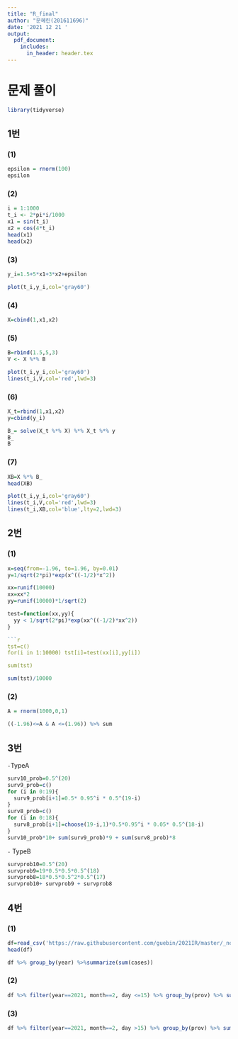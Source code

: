 ```yaml
---
title: "R_final"
author: "문혜린(201611696)"
date: '2021 12 21 '
output: 
  pdf_document:
    includes:
      in_header: header.tex
---
```


# 문제 풀이

```r
library(tidyverse)
```

## 1번

### (1)

```r
epsilon = rnorm(100)
epsilon
```

### (2)

```r
i = 1:1000
t_i <- 2*pi*i/1000
x1 = sin(t_i)
x2 = cos(4*t_i)
head(x1)
head(x2)
```

### (3)

```r
y_i=1.5+5*x1+3*x2+epsilon
```

```r
plot(t_i,y_i,col='gray60')
```

### (4)

```r
X=cbind(1,x1,x2)
```

### (5)

```r
B=rbind(1.5,5,3)
V <- X %*% B
```

```r
plot(t_i,y_i,col='gray60')
lines(t_i,V,col='red',lwd=3)
```

### (6)

```r
X_t=rbind(1,x1,x2)
y=cbind(y_i)
```

```r
B_= solve(X_t %*% X) %*% X_t %*% y
B_
B
```

### (7)

```r
XB=X %*% B_
head(XB)
```

```r
plot(t_i,y_i,col='gray60')
lines(t_i,V,col='red',lwd=3)
lines(t_i,XB,col='blue',lty=2,lwd=3)
```


## 2번

### (1)

```r
x=seq(from=-1.96, to=1.96, by=0.01)
y=1/sqrt(2*pi)*exp(x^((-1/2)*x^2))
```

```r
xx=runif(10000)
xx=xx*2
yy=runif(10000)*1/sqrt(2)
```

```r
test=function(xx,yy){
  yy < 1/sqrt(2*pi)*exp(xx^((-1/2)*xx^2))
}

```r
tst=c()
for(i in 1:10000) tst[i]=test(xx[i],yy[i])

sum(tst)
```

```r
sum(tst)/10000
```

### (2)

```r
A = rnorm(1000,0,1)
```

```r
((-1.96)<=A & A <=(1.96)) %>% sum
```


## 3번

`-`TypeA

```r
surv10_prob=0.5^(20)
surv9_prob=c()
for (i in 0:19){
  surv9_prob[i+1]=0.5* 0.95^i * 0.5^(19-i)
}
surv8_prob=c()
for (i in 0:18){
  surv8_prob[i+1]=choose(19-i,1)*0.5*0.95^i * 0.05* 0.5^(18-i)
}
surv10_prob*10+ sum(surv9_prob)*9 + sum(surv8_prob)*8
```

`-` TypeB

```r
survprob10=0.5^(20)
survprob9=19*0.5*0.5*0.5^(18)
survprob8=18*0.5*0.5^2*0.5^(17)
survprob10+ survprob9 + survprob8
```


## 4번

### (1)
```r
df=read_csv('https://raw.githubusercontent.com/guebin/2021IR/master/_notebooks/covid19.csv')
head(df)
```


```r
df %>% group_by(year) %>%summarize(sum(cases))
```

### (2)

```r
df %>% filter(year==2021, month==2, day <=15) %>% group_by(prov) %>% summarise(sum(cases))
```

### (3)

```r
df %>% filter(year==2021, month==2, day >15) %>% group_by(prov) %>% summarise(sum(cases))
```